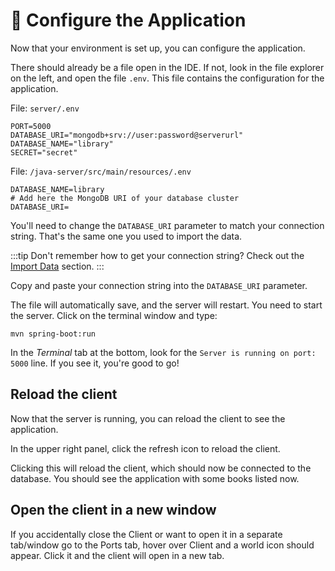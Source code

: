 
# 👐 Configure the Application

Now that your environment is set up, you can configure the application.

There should already be a file open in the IDE. If not, look in the file explorer on the left, and open the file `.env`. This file contains the configuration for the application.

<Tabs groupId="server">
<TabItem value="node" label="🚀 NodeJS/Express">

File: `server/.env`


```
PORT=5000
DATABASE_URI="mongodb+srv://user:password@serverurl"
DATABASE_NAME="library"
SECRET="secret"
```
</TabItem>

<TabItem value="java" label="☕️ Java Spring Boot">

File: `/java-server/src/main/resources/.env`

```
DATABASE_NAME=library
# Add here the MongoDB URI of your database cluster
DATABASE_URI=
```
</TabItem>
</Tabs>




You'll need to change the `DATABASE_URI` parameter to match your connection string. That's the same one you used to import the data.

:::tip
Don't remember how to get your connection string? Check out the [Import Data](/docs/importing-data/import-data) section.
:::

Copy and paste your connection string into the `DATABASE_URI` parameter. 

<Tabs groupId="server">
<TabItem value="node" label="🚀 NodeJS/Express">
The file will automatically save, and the server will restart.
</TabItem>

<TabItem value="java" label="☕️ Java Spring Boot">
You need to start the server. Click on the terminal window and type:

```shell
mvn spring-boot:run
```

</TabItem>
</Tabs>


In the *Terminal* tab at the bottom, look for the `Server is running on port: 5000` line. If you see it, you're good to go!

<Screenshot url="https://github.com/mongodb-developer/library-management-system" src="img/screenshots/50-demo-app/3-configure/1-running.png" alt="The terminal panel" />

## Reload the client

Now that the server is running, you can reload the client to see the application.

In the upper right panel, click the refresh icon to reload the client.

<Screenshot url="https://github.com/mongodb-developer/library-management-system" src="img/screenshots/50-demo-app/3-configure/2-reload.png" alt="The refresh icon" />

Clicking this will reload the client, which should now be connected to the database. You should see the application with some books listed now.

## Open the client in a new window

If you accidentally close the Client or want to open it in a separate tab/window go to the Ports tab, hover over Client and a world icon should appear. Click it and the client will open in a new tab.

<Screenshot url="https://github.com/mongodb-developer/library-management-system" src="img/screenshots/50-demo-app/3-configure/open-client.png" alt="Click to open the client app" />

